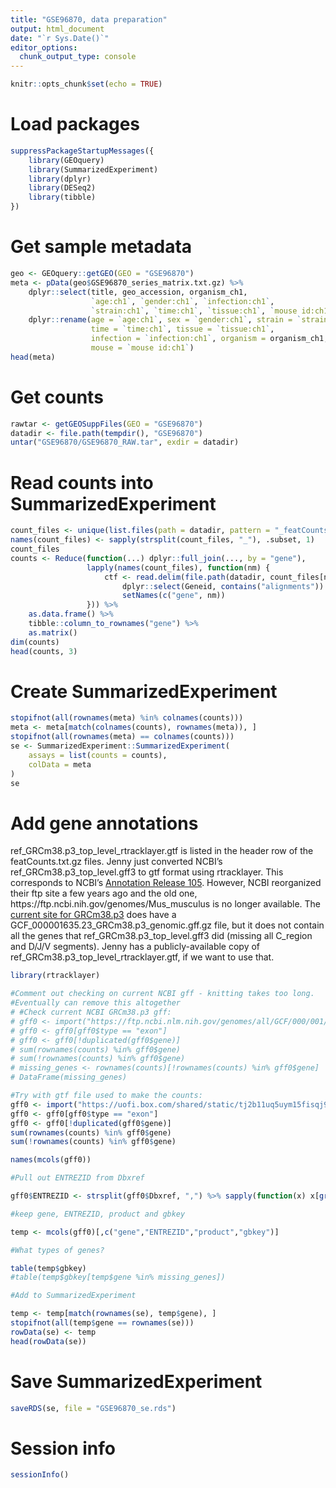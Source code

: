 ```yaml
---
title: "GSE96870, data preparation"
output: html_document
date: "`r Sys.Date()`"
editor_options: 
  chunk_output_type: console
---
```


```r
knitr::opts_chunk$set(echo = TRUE)
```

# Load packages

```r
suppressPackageStartupMessages({
    library(GEOquery)
    library(SummarizedExperiment)
    library(dplyr)
    library(DESeq2)
    library(tibble)
})
```

# Get sample metadata

```r
geo <- GEOquery::getGEO(GEO = "GSE96870")
meta <- pData(geo$GSE96870_series_matrix.txt.gz) %>%
    dplyr::select(title, geo_accession, organism_ch1,
                  `age:ch1`, `gender:ch1`, `infection:ch1`, 
                  `strain:ch1`, `time:ch1`, `tissue:ch1`, `mouse id:ch1`) %>%
    dplyr::rename(age = `age:ch1`, sex = `gender:ch1`, strain = `strain:ch1`,
                  time = `time:ch1`, tissue = `tissue:ch1`,
                  infection = `infection:ch1`, organism = organism_ch1,
                  mouse = `mouse id:ch1`)
head(meta)


```

# Get counts

```r
rawtar <- getGEOSuppFiles(GEO = "GSE96870")
datadir <- file.path(tempdir(), "GSE96870")
untar("GSE96870/GSE96870_RAW.tar", exdir = datadir)
```

# Read counts into SummarizedExperiment

```r
count_files <- unique(list.files(path = datadir, pattern = "_featCounts.txt.gz"))
names(count_files) <- sapply(strsplit(count_files, "_"), .subset, 1)
count_files
counts <- Reduce(function(...) dplyr::full_join(..., by = "gene"), 
                 lapply(names(count_files), function(nm) {
                     ctf <- read.delim(file.path(datadir, count_files[nm]), header = TRUE, skip = 1) %>%
                         dplyr::select(Geneid, contains("alignments")) %>%
                         setNames(c("gene", nm))
                 })) %>%
    as.data.frame() %>%
    tibble::column_to_rownames("gene") %>%
    as.matrix()
dim(counts)
head(counts, 3)
```

# Create SummarizedExperiment

```r
stopifnot(all(rownames(meta) %in% colnames(counts)))
meta <- meta[match(colnames(counts), rownames(meta)), ]
stopifnot(all(rownames(meta) == colnames(counts)))
se <- SummarizedExperiment::SummarizedExperiment(
    assays = list(counts = counts),
    colData = meta
)
se
```

# Add gene annotations

ref_GRCm38.p3_top_level_rtracklayer.gtf is listed in the header row of the featCounts.txt.gz files. Jenny just converted NCBI's ref_GRCm38.p3_top_level.gff3 to gtf format using rtracklayer. This corresponds to NCBI's [Annotation Release 105](https://www.ncbi.nlm.nih.gov/genome/annotation_euk/Mus_musculus/105/). However, NCBI reorganized their ftp site a few years ago and the old one, https://ftp.ncbi.nih.gov/genomes/Mus_musculus is no longer available. The [current site for GRCm38.p3](https://ftp.ncbi.nlm.nih.gov/genomes/all/GCF/000/001/635/GCF_000001635.23_GRCm38.p3/) does have a GCF_000001635.23_GRCm38.p3_genomic.gff.gz file, but it does not contain all the genes that ref_GRCm38.p3_top_level.gff3 did (missing all C_region and D/J/V segments). Jenny has a publicly-available copy of ref_GRCm38.p3_top_level_rtracklayer.gtf, if we want to use that. 

```r
library(rtracklayer)

#Comment out checking on current NCBI gff - knitting takes too long.
#Eventually can remove this altogether
# #Check current NCBI GRCm38.p3 gff:
# gff0 <- import("https://ftp.ncbi.nlm.nih.gov/genomes/all/GCF/000/001/635/GCF_000001635.23_GRCm38.p3/GCF_000001635.23_GRCm38.p3_genomic.gff.gz")
# gff0 <- gff0[gff0$type == "exon"]
# gff0 <- gff0[!duplicated(gff0$gene)]
# sum(rownames(counts) %in% gff0$gene)
# sum(!rownames(counts) %in% gff0$gene)
# missing_genes <- rownames(counts)[!rownames(counts) %in% gff0$gene] 
# DataFrame(missing_genes)

#Try with gtf file used to make the counts:
gff0 <- import("https://uofi.box.com/shared/static/tj2b11uq5uym15fisqj9dg9nlcxlgimb.gz", format = "gtf")
gff0 <- gff0[gff0$type == "exon"]
gff0 <- gff0[!duplicated(gff0$gene)]
sum(rownames(counts) %in% gff0$gene)
sum(!rownames(counts) %in% gff0$gene)

names(mcols(gff0))

#Pull out ENTREZID from Dbxref

gff0$ENTREZID <- strsplit(gff0$Dbxref, ",") %>% sapply(function(x) x[grep("GeneID", x)]) %>% gsub("GeneID:","", .)

#keep gene, ENTREZID, product and gbkey

temp <- mcols(gff0)[,c("gene","ENTREZID","product","gbkey")]

#What types of genes?

table(temp$gbkey)
#table(temp$gbkey[temp$gene %in% missing_genes])

#Add to SummarizedExperiment

temp <- temp[match(rownames(se), temp$gene), ]
stopifnot(all(temp$gene == rownames(se)))
rowData(se) <- temp
head(rowData(se))

```


# Save SummarizedExperiment

```r
saveRDS(se, file = "GSE96870_se.rds")
```

# Session info

```r
sessionInfo()
```

